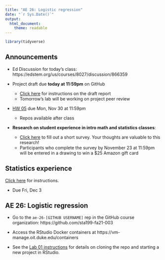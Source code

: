 ```yaml
---
title: "AE 26: Logistic regression"
date: "`r Sys.Date()`"
output: 
  html_document:
    theme: readable
---
```


```r
library(tidyverse)
```

## Announcements

- Ed Discussion for today's class: https://edstem.org/us/courses/8027/discussion/866359

- Project draft due **today at 11:59pm** on GitHub
  - [Click here](https://sta199-fa21-003.netlify.app/project/#draft-report) for instructions on the draft report
  - Tomorrow's lab will be working on project peer review

- [HW 05](https://sta199-fa21-003.netlify.app/hw/hw-05.html) due Mon, Nov 30 at 11:59pm
  - Repos available after class

- **Research on student experience in intro math and statistics classes**: 
  - [Click here](https://duke.qualtrics.com/jfe/form/SV_40XgOZBiMmAkgZM?Q_DL=07lwm9bfAhXmbvT_40XgOZBiMmAkgZM_MLRP_5nVKNuZxGpAmHZQ&Q_CHL=email) to fill out a short survey. Your thoughts are valuable to this research! 
  - Participants who complete the survey by November 23 at 11:59pm will be entered in a drawing to win a $25 Amazon gift card


## Statistics experience

[Click here](https://sta199-fa21-003.netlify.app/hw/stats-experience.html) for instructions.  
  
  - Due Fri, Dec 3

## AE 26: Logistic regression

- Go to the `ae-26-[GITHUB USERNAME]` rep in the GitHub course organization:  https://github.com/sta199-fa21-003

- Access the RStudio Docker containers at https://vm-manage.oit.duke.edu/containers

- See the [Lab 01 instructions](https://sta199-fa21-003.netlify.app/labs/lab-01-hello-r.html) for details on cloning the repo and starting a new project in RStudio. 

